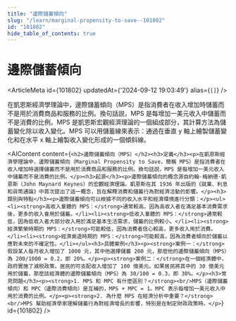 ```yaml
---
title: "邊際儲蓄傾向"
slug: "/learn/marginal-propensity-to-save--101802"
id: "101802"
hide_table_of_contents: true
---
```



# 邊際儲蓄傾向

<ArticleMeta id={101802} updatedAt={'2024-09-12 19:03:49'} alias={`[]`} />
<div className='border-solid border-b border-t-0 my-4 border-[var(--ifm-color-gray-300)]' />

在凱恩斯經濟學理論中，邊際儲蓄傾向（MPS）是指消費者在收入增加時儲蓄而不是用於消費商品和服務的比例。換句話説，MPS 是每增加一美元收入中儲蓄而不是消費的比例。MPS 是凱恩斯宏觀經濟理論的一個組成部分，其計算方法為儲蓄變化除以收入變化。MPS 可以用儲蓄線來表示：通過在垂直 y 軸上繪製儲蓄變化和在水平 x 軸上繪製收入變化形成的一個傾斜線。

<AIContent content={`<h2>邊際儲蓄傾向（MPS）</h2><h3>定義</h3><p>在凱恩斯經濟學理論中，邊際儲蓄傾向（Marginal Propensity to Save，簡稱 MPS）是指消費者在收入增加時選擇儲蓄而不是用於消費商品和服務的比例。換句話説，MPS 是每增加一美元收入中儲蓄而不是消費的比例。</p><h3>起源</h3><p>邊際儲蓄傾向的概念源自約翰·梅納德·凱恩斯（John Maynard Keynes）的宏觀經濟理論。凱恩斯在其 1936 年出版的《就業、利息和貨幣通論》中首次提出了這一概念，旨在解釋消費和儲蓄行為對經濟活動的影響。</p><h3>類別與特點</h3><p>邊際儲蓄傾向可以根據不同的收入水平和經濟環境進行分類：</p><ul><li><strong>高收入羣體的 MPS：</strong>通常較高，因為高收入者在滿足基本消費需求後，更多的收入會用於儲蓄。</li><li><strong>低收入羣體的 MPS：</strong>通常較低，因為低收入者大部分收入用於滿足基本生活需求，儲蓄的比例較小。</li><li><strong>經濟繁榮時期的 MPS：</strong>可能較低，因為消費者信心較高，更多收入用於消費。</li><li><strong>經濟衰退時期的 MPS：</strong>可能較高，因為消費者傾向於儲蓄以應對未來的不確定性。</li></ul><h3>具體案例</h3><p><strong>案例一：</strong>假設某人每月收入增加了 1000 元，其中他選擇儲蓄 200 元，那麼他的邊際儲蓄傾向（MPS）為 200/1000 = 0.2，即 20%。</p><p><strong>案例二：</strong>在一個經濟體中，政府實施了減税政策，居民的可支配收入增加了 100 億美元。如果居民將其中的 30 億美元用於儲蓄，那麼該經濟體的邊際儲蓄傾向（MPS）為 30/100 = 0.3，即 30%。</p><h3>常見問題</h3><p><strong>1. MPS 和 MPC 有什麼區別？</strong><br/>MPS（邊際儲蓄傾向）和 MPC（邊際消費傾向）是互補的，MPS + MPC = 1。MPC 表示每增加一美元收入中用於消費的比例。</p><p><strong>2. 為什麼 MPS 在經濟分析中重要？</strong><br/>MPS 幫助經濟學家理解儲蓄行為對經濟增長的影響，特別是在制定財政政策時。</p>`} id={101802} />

